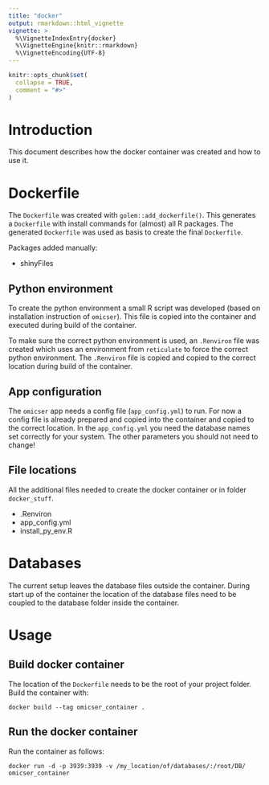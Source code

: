 ```yaml
---
title: "docker"
output: rmarkdown::html_vignette
vignette: >
  %\VignetteIndexEntry{docker}
  %\VignetteEngine{knitr::rmarkdown}
  %\VignetteEncoding{UTF-8}
---
```


```r
knitr::opts_chunk$set(
  collapse = TRUE,
  comment = "#>"
)
```

# Introduction

This document describes how the docker container was created and how to use it.

# Dockerfile

The `Dockerfile` was created with `golem::add_dockerfile()`. This generates a `Dockerfile` with install commands for (almost) all R packages. The generated `Dockerfile` was used as basis to create the final `Dockerfile`.

Packages added manually:

- shinyFiles

## Python environment

To create the python environment a small R script was developed (based on installation instruction of `omicser`). This file is copied into the container and executed during build of the container.

To make sure the correct python environment is used, an `.Renviron` file was created which uses an environment from `reticulate` to force the correct python environment. The `.Renviron` file is copied and copied to the correct location during build of the container.

## App configuration

The `omicser` app needs a config file (`app_config.yml`) to run. For now a config file is already prepared and copied into the container and copied to the correct location. In the `app_config.yml` you need the database names set correctly for your system. The other parameters you should not need to change!

## File locations

All the additional files needed to create the docker container or in folder `docker_stuff`.

- .Renviron
- app_config.yml
- install_py_env.R

# Databases

The current setup leaves the database files outside the container. During start up of the container the location of the database files need to be coupled to the database folder inside the container.

# Usage

## Build docker container

The location of the `Dockerfile` needs to be the root of your project folder. Build the container with:

```
docker build --tag omicser_container .
```

## Run the docker container

Run the container as follows:

```
docker run -d -p 3939:3939 -v /my_location/of/databases/:/root/DB/ omicser_container
```
